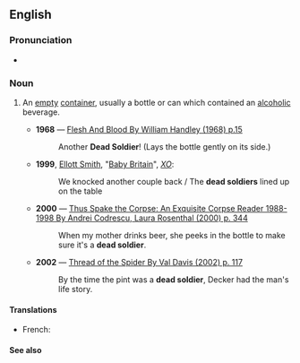 ==English==

===Pronunciation===
* {{audio|en|En-au-dead soldier.ogg|Audio (AU)}}

===Noun===
{{en-noun}}

# {{lb|en|idiom|slang}} An [[empty]] [[container]], usually a bottle or can which contained an [[alcoholic]] beverage.
#* '''1968''' — [http://books.google.com/books?id=m98gnRj_03sC&pg=PA15&dq=beer+%22dead+soldier%22&lr=&num=100&ei=KTmBR4GqNYKwsgPB4_yxDg&sig=vum-qIXAoo086T5x8bn1yiqQKsg Flesh And Blood By William Handley (1968) p.15]
#*: Another '''Dead Soldier'''! (Lays the bottle gently on its side.)
#* '''1999''', [[:w:Ellott Smith|Ellott Smith]], "[[:w:Baby Britain|Baby Britain]]", ''[[:w:XO (Elliott Smith album)|XO]]'':
#*: We knocked another couple back / The '''dead soldiers''' lined up on the table
#* '''2000''' — [http://books.google.com/books?id=YKE8WhEh7S0C&pg=PA344&dq=beer+%22dead+soldier%22&lr=&num=100&ei=KTmBR4GqNYKwsgPB4_yxDg&sig=9l1nunz8r_gf3DvlYniyCg3ivkM Thus Spake the Corpse: An Exquisite Corpse Reader 1988-1998 By Andrei Codrescu, Laura Rosenthal (2000) p. 344]
#*: When my mother drinks beer, she peeks in the bottle to make sure it's a '''dead soldier'''.
#* '''2002''' — [http://books.google.com/books?id=pcobKfRbSZMC&pg=PA117&dq=beer+%22dead+soldier%22&lr=&num=100&ei=KTmBR4GqNYKwsgPB4_yxDg&sig=08PdHMCDGLrdaER_quszxfriybo Thread of the Spider By Val Davis (2002) p. 117]
#*: By the time the pint was a '''dead soldier''', Decker had the man's life story.

====Translations====
{{trans-top|empty container}}
* French: {{qualifier|slang}} {{t+|fr|cadavre|m}}
{{trans-mid}}
{{trans-bottom}}

====See also====
{{l|en|dead marine}}
{{C|en|Containers}}